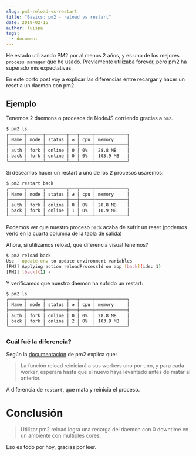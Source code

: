 ```yaml
---
slug: pm2-reload-vs-restart
title: "Basics: pm2 - reload vs restart"
date: 2019-02-15
author: luispa
tags:
  - document
---
```


He estado utilizando PM2 por al menos 2 años, y es uno de los mejores `process manager` que he usado. Previamente utilizaba forever, pero pm2 ha superado mis expectativas.

En este corto post voy a explicar las diferencias entre recargar y hacer un reset a un daemon con pm2.

## Ejemplo

Tenemos 2 daemons o procesos de NodeJS corriendo gracias a `pm2`.

```bash
$ pm2 ls
┌──────┬──────┬────────┬───┬─────┬────────────┐
│ Name │ mode │ status │ ↺ │ cpu │ memory     │
├──────┼──────┼────────┼───┼─────┼────────────┤
│ auth │ fork │ online │ 0 │ 0%  │ 28.8 MB    │
│ back │ fork │ online │ 0 │ 0%  │ 103.9 MB   │
└──────┴──────┴────────┴───┴─────┴────────────┘
```

Si deseamos hacer un restart a uno de los 2 procesos usaremos:

```bash
$ pm2 restart back
┌──────┬──────┬────────┬───┬─────┬────────────┐
│ Name │ mode │ status │ ↺ │ cpu │ memory     │
├──────┼──────┼────────┼───┼─────┼────────────┤
│ auth │ fork │ online │ 0 │ 0%  │ 28.8 MB    │
│ back │ fork │ online │ 1 │ 0%  │ 10.9 MB    │
└──────┴──────┴────────┴───┴─────┴────────────┘
```

Podemos ver que nuestro proceso `back` acaba de sufrir un reset (podemos verlo en la cuarta columna de la tabla de salida)

Ahora, si utilizamos reload, que diferencia visual tenemos?

```bash
$ pm2 reload back
Use --update-env to update environment variables
[PM2] Applying action reloadProcessId on app [back](ids: 1)
[PM2] [back](1) ✓
```

Y verificamos que nuestro daemon ha sufrido un restart:

```bash
$ pm2 ls
┌──────┬──────┬────────┬───┬─────┬────────────┐
│ Name │ mode │ status │ ↺ │ cpu │ memory     │
├──────┼──────┼────────┼───┼─────┼────────────┤
│ auth │ fork │ online │ 0 │ 0%  │ 28.8 MB    │
│ back │ fork │ online │ 2 │ 0%  │ 103.9 MB   │
└──────┴──────┴────────┴───┴─────┴────────────┘
```

### Cuál fué la diferencia?

Según la [documentación](http://pm2.keymetrics.io/docs/usage/cluster-mode/#reload) de pm2 explica que:

> La función reload reiniciará a sus workers uno por uno, y para cada worker, esperará hasta que el nuevo haya levantado antes de matar al anterior.

A diferencia de `restart`, que mata y reinicia el proceso. 

# Conclusión

>Utilizar pm2 reload logra una recarga del daemon con 0 downtime en un ambiente con multiples cores.

Eso es todo por hoy, gracias por leer.
